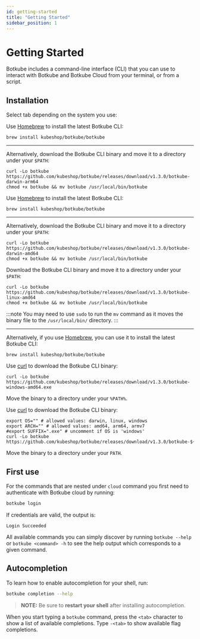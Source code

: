 ```yaml
---
id: getting-started
title: "Getting Started"
sidebar_position: 1
---
```


# Getting Started

Botkube includes a command-line interface (CLI) that you can use to interact with Botkube and Botkube Cloud from your terminal, or from a script.

## Installation

Select tab depending on the system you use:


<Tabs groupId="cli">
<TabItem value="macos-arm64" label="Mac with Apple Silicon" default>

Use <a href="https://brew.sh" target="_blank" rel="noreferrer">Homebrew</a> to install the latest Botkube CLI:

```shell
brew install kubeshop/botkube/botkube
```

<hr />

Alternatively, download the Botkube CLI binary and move it to a directory under your `$PATH`:

```shell
curl -Lo botkube https://github.com/kubeshop/botkube/releases/download/v1.3.0/botkube-darwin-arm64
chmod +x botkube && mv botkube /usr/local/bin/botkube
```

</TabItem>

<TabItem value="macos-amd64" label="Mac with Intel chip" default>

Use <a href="https://brew.sh" target="_blank" rel="noreferrer">Homebrew</a> to install the latest Botkube CLI:

```shell
brew install kubeshop/botkube/botkube
```

<hr />

Alternatively, download the Botkube CLI binary and move it to a directory under your `$PATH`:

```shell
curl -Lo botkube https://github.com/kubeshop/botkube/releases/download/v1.3.0/botkube-darwin-amd64
chmod +x botkube && mv botkube /usr/local/bin/botkube
```

</TabItem>

<TabItem value="linux" label="Linux">

Download the Botkube CLI binary and move it to a directory under your `$PATH`:

```shell
curl -Lo botkube https://github.com/kubeshop/botkube/releases/download/v1.3.0/botkube-linux-amd64
chmod +x botkube && mv botkube /usr/local/bin/botkube
```

:::note
You may need to use `sudo` to run the `mv` command as it moves the binary file to the `/usr/local/bin/` directory.
:::

<hr />

Alternatively, if you use <a href="https://brew.sh" target="_blank" rel="noreferrer">Homebrew</a>, you can use it to install the latest Botkube CLI:

```shell
brew install kubeshop/botkube/botkube
```

</TabItem>

<TabItem value="windows" label="Windows">

Use <a href="https://curl.se/windows/" target="_blank" rel="noreferrer">curl</a> to download the Botkube CLI binary:

```shell
curl -Lo botkube https://github.com/kubeshop/botkube/releases/download/v1.3.0/botkube-windows-amd64.exe
```

Move the binary to a directory under your `%PATH%`.

</TabItem>

<TabItem value="other" label="Other">

Use <a href="https://curl.se" target="_blank" rel="noreferrer">curl</a> to download the Botkube CLI binary:

```shell
export OS="" # allowed values: darwin, linux, windows
export ARCH="" # allowed values: amd64, arm64, armv7
#export SUFFIX=".exe" # uncomment if OS is 'windows'
curl -Lo botkube https://github.com/kubeshop/botkube/releases/download/v1.3.0/botkube-${OS}-${ARCH}${SUFFIX}
```

Move the binary to a directory under your `PATH`.

</TabItem>

</Tabs>

## First use

For the commands that are nested under `cloud` command you first need to authenticate with Botkube cloud by running:

```bash
botkube login
```

If credentials are valid, the output is:

```shell
Login Succeeded
```

All available commands you can simply discover by running `botkube --help` or `botkube <command> -h` to see the help output which corresponds to a given command.

## Autocompletion

To learn how to enable autocompletion for your shell, run:

```bash
botkube completion --help
```

> **NOTE:** Be sure to **restart your shell** after installing autocompletion.

When you start typing a `botkube` command, press the `<tab>` character to show a list of available completions. Type `-<tab>` to show available flag completions.
